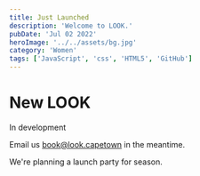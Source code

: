 ```yaml
---
title: Just Launched
description: 'Welcome to LOOK.'
pubDate: 'Jul 02 2022'
heroImage: '../../assets/bg.jpg'
category: 'Women'
tags: ['JavaScript', 'css', 'HTML5', 'GitHub']
---
```


# New LOOK

In development

Email us book@look.capetown in the meantime.

We're planning a launch party for season.
